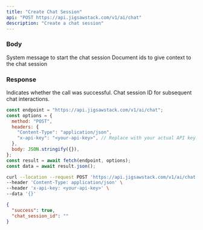 ```yaml
---
title: "Create Chat Session"
api: "POST https://api.jigsawstack.com/v1/ai/chat"
description: "Create a chat session"
---
```


### Body

<ParamField body="system_message" type="string">
  System message to start the chat session
</ParamField>

<ParamField body="document_ids" type="array<string>">
  Document ids to give context to the chat session
</ParamField>

<Snippet file="header.mdx" />

### Response

<ResponseField name="success" type="boolean">
  Indicates whether the call was successful.
</ResponseField>

<ResponseField name="chat_session_id" type="string">
  Chat session ID for subsequent chat interactions.
</ResponseField>

<RequestExample>

```javascript Node.js
const endpoint = "https://api.jigsawstack.com/v1/ai/chat";
const options = {
  method: "POST",
  headers: {
    "Content-Type": "application/json",
    "x-api-key": "<your-api-key>", // Replace with your actual API key.
  },
  body: JSON.stringify({}),
};
const result = await fetch(endpoint, options);
const data = await result.json();
```

```bash cURL
curl --location --request POST 'https://api.jigsawstack.com/v1/ai/chat' \
--header 'Content-Type: application/json' \
--header 'x-api-key: <your-api-key>' \
--data '{}'
```

</RequestExample>

<ResponseExample>

```json Response
{
  "success": true,
  "chat_session_id": ""
}
```

</ResponseExample>
